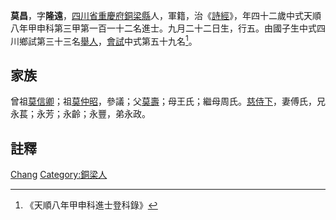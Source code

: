 {{明清人物信息框
| 姓名 = 莫昌
| 原名 =
| 圖片名稱= 
| 圖片大小 =
| 圖片說明 = 
| 最高職務 =
| 國家 = 大明 
| 爵位 =
| 籍貫 = [[四川省|四川省]][[重慶府|重慶府]][[銅梁縣|銅梁縣]]
| 族裔 = 
| 旗籍 = 
| 字號 = 
| 諡號 =
| 出生日期 = 九月二十二日
| 出生地點 =
| 逝世日期 = 
| 逝世地點 =
| 墓葬 =
| 配偶 = 傅氏
| 親屬 = 曾祖[[莫信卿|莫信卿]]，祖[[莫仲昭|莫仲昭]]，父[[莫壽|莫壽]]，母王氏；繼母周氏
| 出身 =
* 天順八年甲申科進士
| 經歷 =
| 著作 =  
*
*
*
}}
'''莫昌'''{{BD|1423年||1482年||}}，字'''隆遠'''，[[四川省|四川省]][[重慶府|重慶府]][[銅梁縣|銅梁縣]]人，軍籍，治《[[詩經|詩經]]》，年四十二歲中式天順八年甲申科第三甲第一百一十二名進士。九月二十二日生，行五。由國子生中式四川鄉試第三十三名[[舉人|舉人]]，[[會試|會試]]中式第五十九名<ref>《天順八年甲申科進士登科錄》</ref>。

== 家族 ==
曾祖[[莫信卿|莫信卿]]；祖[[莫仲昭|莫仲昭]]，參議；父[[莫壽|莫壽]]；母王氏；繼母周氏。[[慈侍下|慈侍下]]，妻傅氏，兄永萇；永芳；永齡；永豐，弟永政。

== 註釋 ==
{{reflist}}

{{明朝人物小作品}}
{{天順八年甲申科殿试金榜}}

{{Authority control}}
{{DEFAULTSORT:Mo莫}}
[[Category:莫姓|Chang]]
[[Category:銅梁人|Category:銅梁人]]